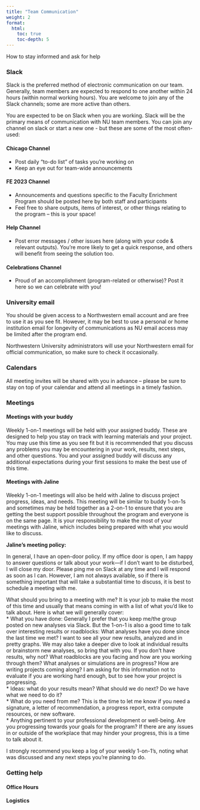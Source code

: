 ```yaml
---
title: "Team Communication"
weight: 2
format: 
  html: 
    toc: true
    toc-depth: 5
---
```


How to stay informed and ask for help

### Slack

Slack is the preferred method of electronic communication on our team. Generally, team members are expected to respond to one another within 24 hours (within normal working hours). You are welcome to join any of the Slack channels; some are more active than others.

You are expected to be on Slack when you are working. Slack will be the primary means of communication with NU team members. You can join any channel on slack or start a new one - but these are some of the most often-used:

#### Chicago Channel

* Post daily “to-do list” of tasks you’re working on  
*	Keep an eye out for team-wide announcements

#### FE 2023 Channel

*	Announcements and questions specific to the Faculty Enrichment Program should be posted here by both staff and participants  
*	Feel free to share outputs, items of interest, or other things relating to the program – this is your space!

#### Help Channel

*	Post error messages / other issues here (along with your code & relevant outputs). You’re more likely to get a quick response, and others will benefit from seeing the solution too. 

#### Celebrations Channel

*	Proud of an accomplishment (program-related or otherwise)? Post it here so we can celebrate with you!

### University email

You should be given access to a Northwestern email account and are free to use it as you see fit. However, it may be best to use a personal or home institution email for longevity of communications as NU email access may be limited after the program end. 

Northwestern University administrators will use your Northwestern email for official communication, so make sure to check it occasionally.


### Calendars

All meeting invites will be shared with you in advance – please be sure to stay on top of your calendar and attend all meetings in a timely fashion.

### Meetings

#### Meetings with your buddy

Weekly 1-on-1 meetings will be held with your assigned buddy. These are designed to help you stay on track with learning materials and your project. You may use this time as you see fit but it is recommended that you discuss any problems you may be encountering in your work, results, next steps, and other questions. You and your assigned buddy will discuss any additional expectations during your first sessions to make the best use of this time.

#### Meetings with Jaline

Weekly 1-on-1 meetings will also be held with Jaline to discuss project progress, ideas, and needs. This meeting will be similar to buddy 1-on-1s and sometimes may be held together as a 2-on-1 to ensure that you are getting the best support possible throughout the program and everyone is on the same page. It is your responsibility to make the most of your meetings with Jaline, which includes being prepared with what you would like to discuss.

**Jaline’s meeting policy:**

In general, I have an open-door policy. If my office door is open, I am happy to answer questions or talk about your work---if I don’t want to be disturbed, I will close my door. Please ping me on Slack at any time and I will respond as soon as I can. However, I am not always available, so if there is something important that will take a substantial time to discuss, it is best to schedule a meeting with me.

What should you bring to a meeting with me? It is your job to make the most of this time and usually that means coming in with a list of what you’d like to talk about. Here is what we will generally cover:  
* What you have done: Generally I prefer that you keep me/the group posted on new analyses via Slack. But the 1-on-1 is also a good time to talk over interesting results or roadblocks: What analyses have you done since the last time we met? I want to see all your new results, analyzed and in pretty graphs. We may also take a deeper dive to look at individual results or brainstorm new analyses, so bring that with you. If you don’t have results, why not? What roadblocks are you facing and how are you working through them? What analyses or simulations are in progress? How are writing projects coming along? I am asking for this information not to evaluate if you are working hard enough, but to see how your project is progressing.  
* Ideas: what do your results mean? What should we do next? Do we have what we need to do it?  
*	What do you need from me? This is the time to let me know if you need a signature, a letter of recommendation, a progress report, extra compute resources, or new software.  
*	Anything pertinent to your professional development or well-being. Are you progressing towards your goals for the program? If there are any issues in or outside of the workplace that may hinder your progress, this is a time to talk about it.  

I strongly recommend you keep a log of your weekly 1-on-1’s, noting what was discussed and any next steps you’re planning to do.


### Getting help

#### Office Hours

#### Logistics
